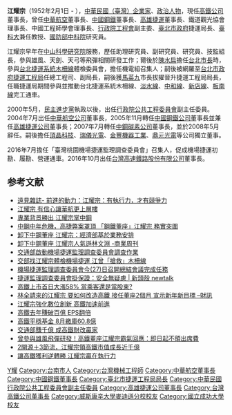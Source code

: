 {{Infobox_officeholder
| name = 江耀宗
| image name = 
| width = 
| Sex = 男
| now = 台灣高速鐵路股份有限公司董事長
| period = 
| party = 
| date of birth = 1952年2月1日（69歲）
| place of birth = [[台灣|台灣]][[台南縣|台南縣]]
| date of death = 
| place of death = 
| spouse = 
| educate = 
* 國立成功大學系統工程學士、機械工程碩士
* 威斯康辛大學麥迪生校區機械工程博士 
| past = 
* 國家中山科學研究院助理研究員
* 國家中山科學研究院副研究員
* 國家中山科學研究院研究員
* 國家中山科學研究院技監組長
* 台北市政府捷運工程局總工程司
* 台北市政府捷運工程局副局長
* 台北市政府捷運工程局局長
* 行政院公共工程委員會副主任委員
* 中華航空股份有限公司董事長
* 中國鋼鐵股份有限公司董事長 
* 高雄捷運股份有限公司董事長
* 中鋼碳素化學股份有限公司董事長
* 財團法人中鋼集團教育基金會董事長
* 中國機械工程學會理事長
* 中國工程師學會理事長
* 財團法人中國工程師學會董事長
* 國立台灣科技大學兼任教授
* 東元電機股份有限公司資深執行顧問
* 頂晶科技股份有限公司獨立董事
* 金豐機器工業股份有限公司獨立董事
* 鼎元光電股份有限公司獨立董事
* 瑞儀光電股份有限公司獨立董事
* 臺灣桃園機場捷運監理調查委員會召集人
* 台灣高速鐵路股份有限公司董事長
* 台灣軌道工程學會理事長
* 台灣鐵道觀光協會理事長
}}

'''江耀宗'''（1952年2月1日 - ），[[中華民國（臺灣）|中華民國（臺灣）]][[企業家|企業家]]、[[政治人物|政治人物]]，現任[[台灣高速鐵路股份有限公司|高鐵公司]]董事長，曾任[[中華航空|中華航空]]董事長、[[中國鋼鐵|中國鋼鐵]]董事長、[[高雄捷運|高雄捷運]]董事長、鐵道觀光協會理事長、中國工程師學會理事長、[[行政院|行政院]][[工程會|工程會]]副主委、[[臺北市政府|臺北市政府]]捷運局長、[[臺科大|臺科大]]兼任教授、[[中華民國國防部|國防部]][[中科院|中科院]]研究員。

江耀宗早年在[[中山科學研究院|中山科學研究院]]服務，歷任助理研究員、副研究員、研究員、技監組長，參與雄風、天劍、天弓等飛彈相關研發工作；爾後於[[陳水扁|陳水扁]]擔任[[台北市長|台北市長]]時，參與[[台北捷運系統|台北捷運系統]][[木柵線|木柵線]]體檢委員會，擔任機電組召集人；嗣後被網羅至[[台北市政府捷運工程局|台北市政府捷運工程局]]任總工程司、副局長，嗣後獲[[馬英九|馬英九]]市長拔擢晉升捷運工程局局長，任職捷運局期間參與並推動台北捷運系統木柵線、[[淡水線|淡水線]]、[[中和線|中和線]]、[[新店線|新店線]]、[[板南線|板南線]]完工通車。

2000年5月，[[民主進步黨|民主進步黨]]執政以後，出任[[行政院公共工程委員會|行政院公共工程委員會]]副主任委員。2004年7月出任[[中華航空公司|中華航空公司]]董事長，2005年11月轉任[[中國鋼鐵公司|中國鋼鐵公司]]董事長並兼任[[高雄捷運公司|高雄捷運公司]]董事長；2007年7月轉任[[中鋼碳素公司|中鋼碳素公司]]董事長，並於2008年5月辭任。嗣後擔任[[頂晶科技|頂晶科技]]、[[瑞儀光電|瑞儀光電]]、[[金豐機器工業|金豐機器工業]]、[[鼎元光電|鼎元光電]]等公司獨立董事。

2016年7月擔任「臺灣桃園機場捷運監理調查委員會」召集人，促成機場捷運初勘、履勘、營運通車。2016年10月出任[[台灣高速鐵路股份有限公司|台灣高速鐵路股份有限公司]]董事長。

== 参考文献 ==
* [https://www.gvm.com.tw/Boardcontent_10175.html 遠見雜誌- 前進的動力：江耀宗：有執行力，才有競爭力] {{Wayback|url=https://www.gvm.com.tw/Boardcontent_10175.html |date=20160624212757 }}
* [http://www.libertytimes.com.tw/2004/new/nov/7/today-life5.htm 江耀宗 有信心讓華航更上層樓] {{Wayback|url=http://www.libertytimes.com.tw/2004/new/nov/7/today-life5.htm |date=20050116221711 }}
* [https://web.archive.org/web/20140222031345/http://www.newtaiwan.com.tw/bulletinview.jsp?bulletinid=23164 專業背景勝出 江耀宗掌中鋼]
* [http://www.gvm.com.tw/Boardcontent_12717.html 中鋼中年危機，高捷弊案罩頂 「鋼鐵董座」江耀宗 務實突圍] {{Wayback|url=http://www.gvm.com.tw/Boardcontent_12717.html |date=20160310212352 }}
* [http://www.epochtimes.com/b5/7/6/27/n1756281.htm 卸下中鋼董座 江耀宗：經濟部基於業務安排] {{Wayback|url=http://www.epochtimes.com/b5/7/6/27/n1756281.htm |date=20080317074953 }}
* [http://www.businessweekly.com.tw/KArticle.aspx?id=27519 卸下中鋼董座 江耀宗人氣遜林文淵 -商業周刊] {{Wayback|url=http://www.businessweekly.com.tw/KArticle.aspx?id=27519 |date=20160304193323 }}
* [http://www.motc.gov.tw/ch/home.jsp?id=14&parentpath=0%2C2&mcustomize=news_view.jsp&dataserno=201607040002&aplistdn=ou=data,ou=news,ou=chinese,ou=ap_root,o=motc,c=tw&toolsflag=Y&imgfolder=img%2Fstandard 交通部啟動機場捷運監理調查委員會調查作業] {{Wayback|url=http://www.motc.gov.tw/ch/home.jsp?id=14&parentpath=0%2C2&mcustomize=news_view.jsp&dataserno=201607040002&aplistdn=ou=data,ou=news,ou=chinese,ou=ap_root,o=motc,c=tw&toolsflag=Y&imgfolder=img%2Fstandard |date=20190302024520 }}
* [http://www.appledaily.com.tw/realtimenews/article/new/20160702/899458/ 交部找江耀宗體檢機場捷運 江曾「搶救」木柵線] {{Wayback|url=http://www.appledaily.com.tw/realtimenews/article/new/20160702/899458/ |date=20160702084307 }}
* [http://www.motc.gov.tw/ch/home.jsp?id=14&parentpath=0%2C2&mcustomize=news_view.jsp&dataserno=201608260007&aplistdn=ou=data,ou=news,ou=chinese,ou=ap_root,o=motc,c=tw&toolsflag=Y&imgfolder=img%2Fstandard 機場捷運監理調查委員會今(27)日召開總結會議完成任務] {{Wayback|url=http://www.motc.gov.tw/ch/home.jsp?id=14&parentpath=0%2C2&mcustomize=news_view.jsp&dataserno=201608260007&aplistdn=ou=data,ou=news,ou=chinese,ou=ap_root,o=motc,c=tw&toolsflag=Y&imgfolder=img%2Fstandard |date=20190301140134 }}
* [https://newtalk.tw/news/view/2016-08-27/76680 捷運監理調查委員會掛保證：安全無疑慮 | 新頭殼 newtalk] {{Wayback|url=https://newtalk.tw/news/view/2016-08-27/76680 |date=20190301140157 }}
* [https://www.cmmedia.com.tw/home/articles/1413 高鐵上市首日大漲58% 當乘客還是當股東?]
* [http://www.wealth.com.tw/article_in.aspx?nid=9566 林全請來的江耀宗 要如何改造高鐵  接任董座2個月 宣示新年新目標 –財訊]
* [https://ctee.com.tw/people/interview/118651.html 江耀宗強化數位創新 高鐵加速前進]
* [https://ctee.com.tw/news/stock/44022.html 高鐵去年賺破百億 EPS翻倍] {{Wayback|url=https://ctee.com.tw/news/stock/44022.html |date=20190301201603 }}
* [https://www.chinatimes.com/newspapers/20200901000193-260202?chdtv 高鐵平穩基金 8月繳庫60.8億] {{Wayback|url=https://www.chinatimes.com/newspapers/20200901000193-260202?chdtv |date=20201028213859 }}
* [https://udn.com/news/story/7238/4891540 交通部賺千億 成高鐵財改贏家] {{Wayback|url=https://udn.com/news/story/7238/4891540 |date=20201125112130 }}
* [https://www.ettoday.net/news/20200929/1821092.htm#ixzz6brFEQHhX  曾參與雄風飛彈研發！高鐵董座江耀宗霸氣回應：即日起不領出席費] {{Wayback|url=https://www.ettoday.net/news/20200929/1821092.htm#ixzz6brFEQHhX |date=20201102063523 }}
* [https://www.hbrtaiwan.com/article_content_AR0010222.html  2開源＋3節流，江耀宗領高鐵市值成長近千億] {{Wayback|url=https://www.hbrtaiwan.com/article_content_AR0010222.html |date=20210205234128 }}
* [https://www.gvm.com.tw/article/77460 讓高鐵獲利逆轉勝 江耀宗贏在執行力] {{Wayback|url=https://www.gvm.com.tw/article/77460 |date=20210629070848 }}
[[Category:江姓|Y耀]]
[[Category:台南市人|Category:台南市人]]
[[Category:台灣機械工程師|Category:台灣機械工程師]]
[[Category:中華航空董事長|Category:中華航空董事長]]
[[Category:中國鋼鐵董事長|Category:中國鋼鐵董事長]]
[[Category:臺北市捷運工程局局長|Category:臺北市捷運工程局局長]]
[[Category:中華民國行政院公共工程委員會副主任委員|Category:中華民國行政院公共工程委員會副主任委員]]
[[Category:高雄捷運公司董事長|Category:高雄捷運公司董事長]]
[[Category:台灣高鐵公司董事長|Category:台灣高鐵公司董事長]]
[[Category:威斯康辛大學麥迪遜分校校友|Category:威斯康辛大學麥迪遜分校校友]]
[[Category:國立成功大學校友|Category:國立成功大學校友]]